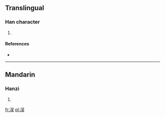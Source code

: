 ==Translingual==

===Han character===
{{Han char|rn=85|rad=水|as=07|sn=10|four=3613<sub>4</sub>|canj=水口一大 (ERMK), 水口女大 (ERVK)}}

# {{defn|Han|sort=水07}}

====References====
* {{Han ref|kx=0620.100|dkj=17456|hdz=31624.100|uh=6D16|ud=27926|bh=D264|bd=53860}}

----

==Mandarin==

===Hanzi===
{{cmn-hanzi|pin=[[wú]] ([[wu2]])|wg=wu<sup>2</sup>}}

# {{defn|lang=cmn|sort=水07}}

[[fr:洖]]
[[pl:洖]]